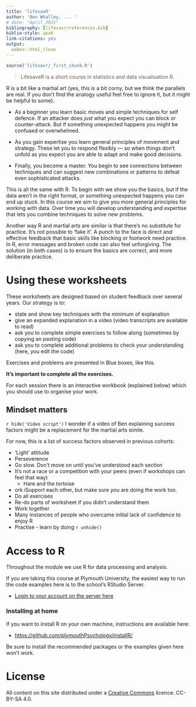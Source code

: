 ```yaml
---
title: 'lifesavR'
author: 'Ben Whalley, ... '
# date: "April 2021"
bibliography: [lifesavr/references.bib]
biblio-style: apa6
link-citations: yes
output:
  webex::html_clean
---
```



```r
source('lifesavr/_first_chunk.R')
```


> LifesaveR is a short course in statistics and data visualisation R.


R is a bit like a martial art (yes, this is a bit corny, but we think the parallels are real. If you don't find the analogy useful feel free to ignore it, but it might be helpful to some).

- As a beginner you learn basic moves and simple techniques for self defence. If an attacker does _just_ what you expect you can block or counter-attack. But if something unexpected happens you might be confused or overwhelmed.

- As you gain expertise you learn general principles of movement and strategy. These let you to respond flexibly — so when things don't unfold as you expect you are able to adapt and make good decisions.

- Finally, you become a master. You begin to see connections between techniques and can suggest new combinations or patterns to defeat even sophisticated attacks.


This is all the same with R. To begin with we show you the basics, but if the data aren't in the right format, or something unexpected happens you can end up stuck. In this course we aim to give you more general principles for working with data. Over time you will develop understanding and expertise that lets you combine techniques to solve new problems.

Another way R and martial arts are similar is that there's no substitute for practice. It's not possible to 'fake it'. A punch to the face is direct and effective feedback that basic skills like blocking or footwork need practice. In R, error messages and broken code can also feel unforgiving. The solution (in both cases) is to ensure the basics are correct, and more deliberate practice. 




# Using these worksheets

These worksheets are designed based on student feedback over several years. Our strategy is to:

- state and show key techniques with the minimum of explanation
- give an expanded explanation in a video (video transcripts are available to read)
- ask you to complete simple exercises to follow along (sometimes by copying an pasting code)
- ask you to complete additional problems to check your understanding (here, you edit the code)

:::{.exercise}

Exercises and problems are presented in Blue boxes, like this.

**It's important to complete all the exercises.**

:::


For each session there is an interactive workbook (explained below) which you should use to organise your work.


## Mindset matters

<!-- TODO BEN intro VIDEO -->

`r hide('Video script')`
I wonder if a video of Ben explaining success factors might be a replacement for the martial arts simile.

For now, this is a list of success factors observed in previous cohorts:

* 'Light' attitude
* Perseverence
* Go slow. Don't move on until you've understood each section
* It's not a race or a competition with your peers (even if workshops can feel that way)
  * Hare and the tortoise
* ork iSupport each other, but make sure _you_ are doing the work too.
* Do all exercises
* Re-do parts of worksheet if you didn't understand them
* Work together
* Many instances of people who overcame initial lack of confidence to enjoy R
* Practise - learn by doing
`r unhide()`




# Access to R

Throughout the module we use R for data processing and analysis.

If you are taking this course at Plymouth University, the easiest way to run the code
examples here is to the school's RStudio Server.

-   [Login to your account on the server here](https://rstudio.plymouth.ac.uk)


### Installing at home

If you want to install R on your own machine, instructions are available here:

-   <https://github.com/plymouthPsychology/installR/>

Be sure to install the recommended packages or the examples given here won't work.


# License

All content on this site distributed under a
[Creative Commons](https://creativecommons.org/) licence. CC-BY-SA 4.0.
